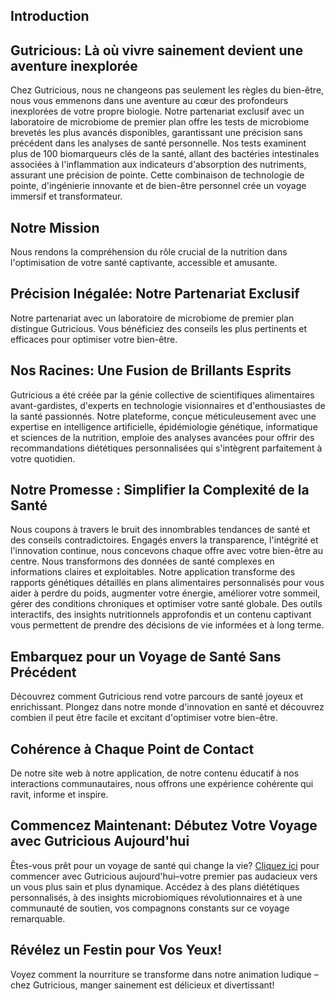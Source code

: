 ## Introduction

## Gutricious: Là où vivre sainement devient une aventure inexplorée

Chez Gutricious, nous ne changeons pas seulement les règles du bien-être, nous vous emmenons dans une aventure au cœur des profondeurs inexplorées de votre propre biologie. Notre partenariat exclusif avec un laboratoire de microbiome de premier plan offre les tests de microbiome brevetés les plus avancés disponibles, garantissant une précision sans précédent dans les analyses de santé personnelle. Nos tests examinent plus de 100 biomarqueurs clés de la santé, allant des bactéries intestinales associées à l'inflammation aux indicateurs d'absorption des nutriments, assurant une précision de pointe. Cette combinaison de technologie de pointe, d'ingénierie innovante et de bien-être personnel crée un voyage immersif et transformateur.

## Notre Mission

Nous rendons la compréhension du rôle crucial de la nutrition dans l'optimisation de votre santé captivante, accessible et amusante.

## Précision Inégalée: Notre Partenariat Exclusif

Notre partenariat avec un laboratoire de microbiome de premier plan distingue Gutricious. Vous bénéficiez des conseils les plus pertinents et efficaces pour optimiser votre bien-être.

## Nos Racines: Une Fusion de Brillants Esprits

Gutricious a été créée par la génie collective de scientifiques alimentaires avant-gardistes, d'experts en technologie visionnaires et d'enthousiastes de la santé passionnés. Notre plateforme, conçue méticuleusement avec une expertise en intelligence artificielle, épidémiologie génétique, informatique et sciences de la nutrition, emploie des analyses avancées pour offrir des recommandations diététiques personnalisées qui s'intègrent parfaitement à votre quotidien.

## Notre Promesse : Simplifier la Complexité de la Santé

Nous coupons à travers le bruit des innombrables tendances de santé et des conseils contradictoires. Engagés envers la transparence, l'intégrité et l'innovation continue, nous concevons chaque offre avec votre bien-être au centre. Nous transformons des données de santé complexes en informations claires et exploitables. Notre application transforme des rapports génétiques détaillés en plans alimentaires personnalisés pour vous aider à perdre du poids, augmenter votre énergie, améliorer votre sommeil, gérer des conditions chroniques et optimiser votre santé globale. Des outils interactifs, des insights nutritionnels approfondis et un contenu captivant vous permettent de prendre des décisions de vie informées et à long terme.

## Embarquez pour un Voyage de Santé Sans Précédent

Découvrez comment Gutricious rend votre parcours de santé joyeux et enrichissant. Plongez dans notre monde d'innovation en santé et découvrez combien il peut être facile et excitant d'optimiser votre bien-être.

## Cohérence à Chaque Point de Contact

De notre site web à notre application, de notre contenu éducatif à nos interactions communautaires, nous offrons une expérience cohérente qui ravit, informe et inspire.

## Commencez Maintenant: Débutez Votre Voyage avec Gutricious Aujourd'hui

Êtes-vous prêt pour un voyage de santé qui change la vie? [Cliquez ici](https://gutricious-home.vercel.app/fr#footer) pour commencer avec Gutricious aujourd'hui–votre premier pas audacieux vers un vous plus sain et plus dynamique. Accédez à des plans diététiques personnalisés, à des insights microbiomiques révolutionnaires et à une communauté de soutien, vos compagnons constants sur ce voyage remarquable.

## Révélez un Festin pour Vos Yeux!

Voyez comment la nourriture se transforme dans notre animation ludique – chez Gutricious, manger sainement est délicieux et divertissant!
